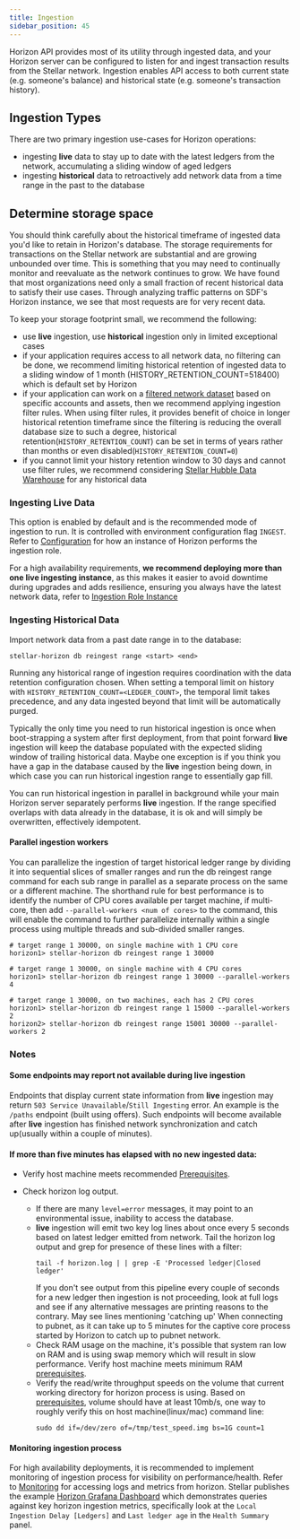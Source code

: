 ```yaml
---
title: Ingestion
sidebar_position: 45
---
```



Horizon API provides most of its utility through ingested data, and your Horizon server can be configured to listen for and ingest transaction results from the Stellar network. Ingestion enables API access to both current state (e.g. someone's balance) and historical state (e.g. someone's transaction history).

## Ingestion Types

There are two primary ingestion use-cases for Horizon operations:

- ingesting **live** data to stay up to date with the latest ledgers from the network, accumulating a sliding window of aged ledgers
- ingesting **historical** data to retroactively add network data from a time range in the past to the database

## Determine storage space

You should think carefully about the historical timeframe of ingested data you'd like to retain in Horizon's database. The storage requirements for transactions on the Stellar network are substantial and are growing unbounded over time. This is something that you may need to continually monitor and reevaluate as the network continues to grow. We have found that most organizations need only a small fraction of recent historical data to satisfy their use cases. Through analyzing traffic patterns on SDF's Horizon instance, we see that most requests are for very recent data.

To keep your storage footprint small, we recommend the following:

- use **live** ingestion, use **historical** ingestion only in limited exceptional cases
- if your application requires access to all network data, no filtering can be done, we recommend limiting historical retention of ingested data to a sliding window of 1 month (HISTORY_RETENTION_COUNT=518400) which is default set by Horizon
- if your application can work on a [filtered network dataset](./ingestion-filtering.mdx) based on specific accounts and assets, then we recommend applying ingestion filter rules. When using filter rules, it provides benefit of choice in longer historical retention timeframe since the filtering is reducing the overall database size to such a degree, historical retention(`HISTORY_RETENTION_COUNT`) can be set in terms of years rather than months or even disabled(`HISTORY_RETENTION_COUNT=0`)
- if you cannot limit your history retention window to 30 days and cannot use filter rules, we recommend considering [Stellar Hubble Data Warehouse](https://developers.stellar.org/docs/accessing-data/overview) for any historical data

### Ingesting Live Data

This option is enabled by default and is the recommended mode of ingestion to run. It is controlled with environment configuration flag `INGEST`. Refer to [Configuration](./configuring.mdx) for how an instance of Horizon performs the ingestion role.

For a high availability requirements, **we recommend deploying more than one live ingesting instance**, as this makes it easier to avoid downtime during upgrades and adds resilience, ensuring you always have the latest network data, refer to [Ingestion Role Instance](./configuring.mdx#multiple-instance-deployment)

### Ingesting Historical Data

Import network data from a past date range in to the database:

<CodeExample>

```
stellar-horizon db reingest range <start> <end>
```

</CodeExample>

Running any historical range of ingestion requires coordination with the data retention configuration chosen. When setting a temporal limit on history with `HISTORY_RETENTION_COUNT=<LEDGER_COUNT>`, the temporal limit takes precedence, and any data ingested beyond that limit will be automatically purged.

Typically the only time you need to run historical ingestion is once when boot-strapping a system after first deployment, from that point forward **live** ingestion will keep the database populated with the expected sliding window of trailing historical data. Maybe one exception is if you think you have a gap in the database caused by the **live** ingestion being down, in which case you can run historical ingestion range to essentially gap fill.

You can run historical ingestion in parallel in background while your main Horizon server separately performs **live** ingestion. If the range specified overlaps with data already in the database, it is ok and will simply be overwritten, effectively idempotent.

#### Parallel ingestion workers

You can parallelize the ingestion of target historical ledger range by dividing it into sequential slices of smaller ranges and run the db reingest range command for each sub range in parallel as a separate process on the same or a different machine. The shorthand rule for best performance is to identify the number of CPU cores available per target machine, if multi-core, then add `--parallel-workers <num of cores>` to the command, this will enable the command to further parallelize internally within a single process using multiple threads and sub-divided smaller ranges.

<CodeExample>

```
# target range 1 30000, on single machine with 1 CPU core
horizon1> stellar-horizon db reingest range 1 30000

# target range 1 30000, on single machine with 4 CPU cores
horizon1> stellar-horizon db reingest range 1 30000 --parallel-workers 4

# target range 1 30000, on two machines, each has 2 CPU cores
horizon1> stellar-horizon db reingest range 1 15000 --parallel-workers 2
horizon2> stellar-horizon db reingest range 15001 30000 --parallel-workers 2
```

</CodeExample>

### Notes

#### Some endpoints may report not available during **live** ingestion

Endpoints that display current state information from **live** ingestion may return `503 Service Unavailable`/`Still Ingesting` error. An example is the `/paths` endpoint (built using offers). Such endpoints will become available after **live** ingestion has finished network synchronization and catch up(usually within a couple of minutes).

#### If more than five minutes has elapsed with no new ingested data:

- Verify host machine meets recommended [Prerequisites](./prerequisites.mdx).

- Check horizon log output.
  - If there are many `level=error` messages, it may point to an environmental issue, inability to access the database.
  - **live** ingestion will emit two key log lines about once every 5 seconds based on latest ledger emitted from network. Tail the horizon log output and grep for presence of these lines with a filter:
    ```
    tail -f horizon.log | | grep -E 'Processed ledger|Closed ledger'
    ```
    If you don't see output from this pipeline every couple of seconds for a new ledger then ingestion is not proceeding, look at full logs and see if any alternative messages are printing reasons to the contrary. May see lines mentioning 'catching up' When connecting to pubnet, as it can take up to 5 minutes for the captive core process started by Horizon to catch up to pubnet network.
  - Check RAM usage on the machine, it's possible that system ran low on RAM and is using swap memory which will result in slow performance. Verify host machine meets minimum RAM [prerequisites](./prerequisites.mdx).
  - Verify the read/write throughput speeds on the volume that current working directory for horizon process is using. Based on [prerequisites](./prerequisites.mdx), volume should have at least 10mb/s, one way to roughly verify this on host machine(linux/mac) command line:
    ```
    sudo dd if=/dev/zero of=/tmp/test_speed.img bs=1G count=1
    ```

#### Monitoring ingestion process

For high availability deployments, it is recommended to implement monitoring of ingestion process for visibility on performance/health. Refer to [Monitoring](./monitoring.mdx) for accessing logs and metrics from horizon. Stellar publishes the example [Horizon Grafana Dashboard](https://grafana.com/grafana/dashboards/13793-stellar-horizon/) which demonstrates queries against key horizon ingestion metrics, specifically look at the `Local Ingestion Delay [Ledgers]` and `Last ledger age` in the `Health Summary` panel.
